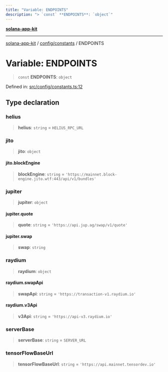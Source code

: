 ```yaml
---
title: "Variable: ENDPOINTS"
description: "> `const` **ENDPOINTS**: `object`"
---
```


[**solana-app-kit**](../../../README.mdx)

***

[solana-app-kit](../../../README.mdx) / [config/constants](../README.mdx) / ENDPOINTS

# Variable: ENDPOINTS

> `const` **ENDPOINTS**: `object`

Defined in: [src/config/constants.ts:12](https://github.com/SendArcade/solana-social-starter/blob/b27156124ee1831d644b1af765e8d55a2885cd4f/src/config/constants.ts#L12)

## Type declaration

### helius

> **helius**: `string` = `HELIUS_RPC_URL`

### jito

> **jito**: `object`

#### jito.blockEngine

> **blockEngine**: `string` = `'https://mainnet.block-engine.jito.wtf:443/api/v1/bundles'`

### jupiter

> **jupiter**: `object`

#### jupiter.quote

> **quote**: `string` = `'https://api.jup.ag/swap/v1/quote'`

#### jupiter.swap

> **swap**: `string`

### raydium

> **raydium**: `object`

#### raydium.swapApi

> **swapApi**: `string` = `'https://transaction-v1.raydium.io'`

#### raydium.v3Api

> **v3Api**: `string` = `'https://api-v3.raydium.io'`

### serverBase

> **serverBase**: `string` = `SERVER_URL`

### tensorFlowBaseUrl

> **tensorFlowBaseUrl**: `string` = `'https://api.mainnet.tensordev.io'`
